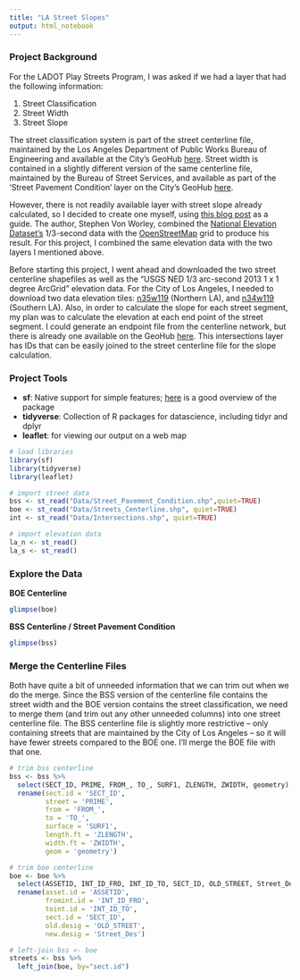 ```yaml
---
title: "LA Street Slopes"
output: html_notebook
---
```

### Project Background
For the LADOT Play Streets Program, I was asked if we had a layer that had the following information: 

1. Street Classification
2. Street Width
3. Street Slope

The street classification system is part of the street centerline file, maintained by the Los Angeles Department of Public Works Bureau of Engineering and available at the City's GeoHub [here](http://geohub.lacity.org/datasets/d3cd48afaacd4913b923fd98c6591276_36). Street width is contained in a slightly different version of the same centerline file, maintained by the Bureau of Street Services, and available as part of the 'Street Pavement Condition' layer on the City's GeoHub [here](http://geohub.lacity.org/datasets/2d945910272548a6ae0b57126000669a_0).

However, there is not readily available layer with street slope already calculated, so I decided to create one myself, using [this blog post](http://www.datapointed.net/2009/11/the-steeps-of-san-francisco/) as a guide. The author, Stephen Von Worley, combined the [National Elevation Dataset's](https://nationalmap.gov/elevation.html) 1/3-second data with the [OpenStreetMap](http://www.openstreetmap.org/) grid to produce his result. For this project, I combined the same elevation data with the two layers I mentioned above.

Before starting this project, I went ahead and downloaded the two street centerline shapefiles as well as the "USGS NED 1/3 arc-second 2013 1 x 1 degree ArcGrid" elevation data. For the City of Los Angeles, I needed to download two data elevation tiles: [n35w119](https://www.sciencebase.gov/catalog/item/581d2227e4b08da350d54373) (Northern LA), and [n34w119](https://www.sciencebase.gov/catalog/item/581d2217e4b08da350d541c7) (Southern LA). Also, in order to calculate the slope for each street segment, my plan was to calculate the elevation at each end point of the street segment. I could generate an endpoint file from the centerline network, but there is already one available on the GeoHub [here](http://geohub.lacity.org/datasets/0372aa1fb42a4e29adb9caadcfb210bb_9). This intersections layer has IDs that can be easily joined to the street centerline file for the slope calculation.

### Project Tools

* __sf__: Native support for simple features; [here](http://strimas.com/r/tidy-sf/) is a good overview of the package
* __tidyverse__: Collection of R packages for datascience, including tidyr and dplyr
* __leaflet__: for viewing our output on a web map 

```r
# load libraries
library(sf)
library(tidyverse)
library(leaflet)

# import street data
bss <- st_read("Data/Street_Pavement_Condition.shp",quiet=TRUE)
boe <- st_read("Data/Streets_Centerline.shp", quiet=TRUE)
int <- st_read("Data/Intersections.shp", quiet=TRUE)

# import elevation data
la_n <- st_read()
la_s <- st_read()
```
### Explore the Data

__BOE Centerline__
```r
glimpse(boe)
```
__BSS Centerline / Street Pavement Condition__
```r
glimpse(bss)
```
### Merge the Centerline Files
Both have quite a bit of unneeded information that we can trim out when we do the merge. Since the BSS version of the centerline file contains the street width and the BOE version contains the street classification, we need to merge them (and trim out any other unneeded columns) into one street centerline file. The BSS centerline file is slightly more restrictive -- only containing streets that are maintained by the City of Los Angeles -- so it will have fewer streets compared to the BOE one. I'll merge the BOE file with that one.
```r
# trim bss centerline
bss <- bss %>%
  select(SECT_ID, PRIME, FROM_, TO_, SURF1, ZLENGTH, ZWIDTH, geometry) %>%
  rename(sect.id = 'SECT_ID',
         street = 'PRIME',
         from = 'FROM_',
         to = 'TO_',
         surface = 'SURF1',
         length.ft = 'ZLENGTH',
         width.ft = 'ZWIDTH',
         geom = 'geometry')

# trim boe centerline
boe <- boe %>%
  select(ASSETID, INT_ID_FRO, INT_ID_TO, SECT_ID, OLD_STREET, Street_Des) %>%
  rename(asset.id = 'ASSETID',
         fromint.id = 'INT_ID_FRO',
         toint.id = 'INT_ID_TO',
         sect.id = 'SECT_ID',
         old.desig = 'OLD_STREET',
         new.desig = 'Street_Des')

# left-join bss <- boe
streets <- bss %>%
  left_join(boe, by="sect.id")
```



